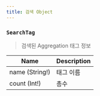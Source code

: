 ```yaml
---
title: 검색 Object
---
```



### `SearchTag`
> 검색된 Aggregation 태그 정보

| Name | Description |
| -------- | -------- | 
| name (String!)  | 태그 이름  | 
| count (Int!) | 총수 
